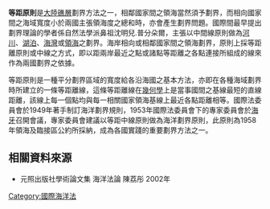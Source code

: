 {{copyedit|time=2010-03-19T04:27:07+00:00}}
{{grammar|time=2010-03-19T04:27:07+00:00}}
'''等距原則'''是[[大陸礁層|大陸礁層]]劃界方法之一，相鄰國家間之領海當然須予劃界，而相向國家間之海域寬度小於兩國主張領海度之總和時，亦會產生劃界問題。國際間最早提出劃界理論的學者係自然法學派鼻祖沈明兒.普分朵爾，主張以中間線原則做為[[河川|河川]]、[[湖泊|湖泊]]、[[海灣|海灣]]或[[領海|領海]]之劃界。海岸相向或相鄰國家間之領海劃界，原則上採等距離原則或中線之方式，即以距兩岸最近之點或諸點等距離之各點連接所組成的線來作為兩國劃界之依據。

等距原則是一種平分劃界區域的寬度給各沿海國之基本方法，亦即在各種海域劃界時所建立的一條等距離線，這條等距離線在[[幾何學|幾何學]]上是當事國間之基線最短的直線距離，該線上每一個點均與每一相關國家領海基線上最近各點距離相等。國際法委員會於1949年著手制訂海洋劃界規則，1953年國際法委員會下的專家委員會於[[海牙|海牙]]召開會議，專家委員會建議以等距中線原則做為海洋劃界原則，此原則為1958年領海及臨接區公約所採納，成為各國實踐的重要劃界方法之一。

==相關資料來源==
*元照出版社學術論文集 海洋法論 陳荔彤 2002年

[[Category:國際海洋法|Category:國際海洋法]]